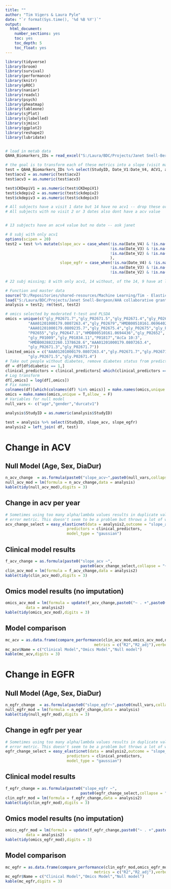 ---
title: ""
author: "Tim Vigers & Laura Pyle"
date: "`r format(Sys.time(), '%d %B %Y')`"
output:
  html_document:
    number_sections: yes
    toc: yes
    toc_depth: 5
    toc_float: yes
---

```{r setup, include=FALSE}
library(tidyverse)
library(broom)
library(survival)
library(performance)
library(knitr)
library(pROC)
library(naniar)
library(readxl)
library(psych)
library(pheatmap)
library(tableone)
library(sjPlot)
library(sjlabelled)
library(sjmisc)
library(ggplot2)
library(reshape2)
library(lubridate)


# load in metab data
QAHA_Biomarkers_IDs = read_excel("S:/Laura/BDC/Projects/Janet Snell-Bergeon/AHA collaborative grant/Combined predictive model/QAHA_Biomarkers_IDs.xls")
```

```{r data clean, include = FALSE}
# the goal is to transform each of these metrics into a slope (visit max - visit1)/(datemax - date 1) - dates in years
test = QAHA_Biomarkers_IDs %>% select(StudyID, Date_V1:Date_V4, ACV1, acv2, acv3, acv4, CKDepiV1:CKDEpiV4, age, gender, durcatv1)
test$acv2 = as.numeric(test$acv2)
test$acv3 = as.numeric(test$acv3)

test$CKDepiV1 = as.numeric(test$CKDepiV1)
test$ckdepiv2 = as.numeric(test$ckdepiv2)
test$ckdepiv3 = as.numeric(test$ckdepiv3)

# All subjects have a visit 1 date but 14 have no acv1 -- drop these or use a 2 if they have it?
# All subjects with no visit 2 or 3 dates also dont have a acv value


# 13 subjects have an acv4 value but no date -- ask janet

# 8 subj with only acv1
options(scipen = 20)
test2 = test %>% mutate(slope_acv = case_when(!is.na(Date_V4) & !is.na(acv4) ~ (acv4 - ACV1)/(as.double(difftime(Date_V4, Date_V1, units = "days"))/365),
                                              !is.na(Date_V3) & !is.na(acv3) ~ (acv3 - ACV1)/(as.double(difftime(Date_V3, Date_V1, units = "days"))/365),
                                              !is.na(Date_V2) & !is.na(acv2) ~ (acv2 - ACV1)/(as.double(difftime(Date_V2, Date_V1, units = "days"))/365)
                                              ),
                        slope_egfr = case_when(!is.na(Date_V4) & !is.na(CKDEpiV4) ~ (CKDEpiV4 - CKDepiV1)/(as.double(difftime(Date_V4, Date_V1, units = "days"))/365),
                                              !is.na(Date_V3) & !is.na(ckdepiv3) ~ (ckdepiv3 - CKDepiV1)/(as.double(difftime(Date_V3, Date_V1, units = "days"))/365),
                                              !is.na(Date_V2) & !is.na(ckdepiv2) ~ (ckdepiv2 - CKDepiV1)/(as.double(difftime(Date_V2, Date_V1, units = "days"))/365)))

# 22 subj missing; 8 with only acv1, 14 without, of the 14, 9 have at least 2 dates -- exclude

# Function and master data
source("D:/Repositories/shared-resources/Machine Learning/Tim - ElasticNet CV/easy_elasticnet.R")
load("S:/Laura/BDC/Projects/Janet Snell-Bergeon/AHA collaborative grant/aha_master_data_no_snps.Rdata")
analysis = test2; rm(test, test2)

# omics selected by moderated t-test and PLSDA
omics = unique(c("gly_P02671.7","gly_P02671.5","gly_P02671.4","gly_P02671.3",
          "AAA01201000179.0807263.4","gly_P02679","HMDB00510161.0696402.9",
          "AAA01201000179.0809235.7","gly_P02675.4","gly_P02675","gly_P02647",
          "P02655","gly_P02647.1","HMDB00510161.0694436","gly_P02652",
          "gly_P01009","gly_P01834.11","P01817","AcCa 10:3",
          "HMDB0028822260.1378628.6","AAA01201000179.0807263.4",
          "gly_P02671.3","gly_P02671.7"))
limited_omics = c("AAA01201000179.0807263.4","gly.P02671.7","gly.P02671.3",
          "gly.P02671.5","gly.P02671.4")
# Take out people without diabetes, remove diabetes status from predictors
df = df[df$diabetic == 1,]
clinical_predictors = clinical_predictors[-which(clinical_predictors == "dia")]
# Log transform 
df[,omics] = log(df[,omics])
# Fix names
colnames(df)[which(colnames(df) %in% omics)] = make.names(omics,unique = T,allow_ = F)
omics = make.names(omics,unique = T,allow_ = F)
# Variables for null model
null_vars <- c("age","gender","durcatv1")

analysis$StudyID = as.numeric(analysis$StudyID)

test = analysis %>% select(StudyID, slope_acv, slope_egfr)
analysis2 = left_join( df, test)
```


# Change in ACV

## Null Model (Age, Sex, DiaDur)
```{r}
n_acv_change  = as.formula(paste0("slope_acv~",paste0(null_vars,collapse = "+")))
null_acv_mod = lm(formula = n_acv_change,data = analysis)
kable(tidy(null_acv_mod),digits = 3)
```

## Change in acv per year

```{r include=FALSE}
# Sometimes using too many alpha/lambda values results in duplicate values for the 
# error metric. This doesn't seem to be a problem but throws a lot of warnings
acv_change_select = easy_elasticnet(data = analysis2,outcome = "slope_acv",
                           predictors = clinical_predictors,
                           model_type = "gaussian")
```

## Clinical model results

```{r}
f_acv_change = as.formula(paste0("slope_acv ~",
                                 paste0(acv_change_select,collapse = "+")))
clin_acv_mod = lm(formula = f_acv_change,data = analysis2)
kable(tidy(clin_acv_mod),digits = 3)
```

## Omics model results (no imputation)

```{r}
omics_acv_mod = lm(formula = update(f_acv_change,paste0("~ . +",paste0(limited_omics,collapse = "+"))),
         data = analysis2)
kable(tidy(omics_acv_mod),digits = 3)
```

## Model comparison

```{r}
mc_acv = as.data.frame(compare_performance(clin_acv_mod,omics_acv_mod,null_acv_mod,
                                       metrics = c("R2","R2_adj"),verbose = F))
mc_acv$Name = c("Clinical Model","Omics Model","Null model")
kable(mc_acv,digits = 3)
```

# Change in EGFR

## Null Model (Age, Sex, DiaDur)
```{r}
n_egfr_change  = as.formula(paste0("slope_egfr~",paste0(null_vars,collapse = "+")))
null_egfr_mod = lm(formula = n_egfr_change,data = analysis)
kable(tidy(null_egfr_mod),digits = 3)
```

## Change in egfr per year

```{r include=FALSE}
# Sometimes using too many alpha/lambda values results in duplicate values for the 
# error metric. This doesn't seem to be a problem but throws a lot of warnings
egfr_change_select = easy_elasticnet(data = analysis2,outcome = "slope_egfr",
                           predictors = clinical_predictors,
                           model_type = "gaussian")
```

## Clinical model results

```{r}
f_egfr_change = as.formula(paste0("slope_egfr ~",
                                 paste0(egfr_change_select,collapse = "+")))
clin_egfr_mod = lm(formula = f_egfr_change,data = analysis2)
kable(tidy(clin_egfr_mod),digits = 3)
```

## Omics model results (no imputation)

```{r}
omics_egfr_mod = lm(formula = update(f_egfr_change,paste0("~ . +",paste0(limited_omics,collapse = "+"))),
         data = analysis2)
kable(tidy(omics_egfr_mod),digits = 3)
```

## Model comparison

```{r}
mc_egfr = as.data.frame(compare_performance(clin_egfr_mod,omics_egfr_mod,null_egfr_mod,
                                       metrics = c("R2","R2_adj"),verbose = F))
mc_egfr$Name = c("Clinical Model","Omics Model","Null model")
kable(mc_egfr,digits = 3)
```
